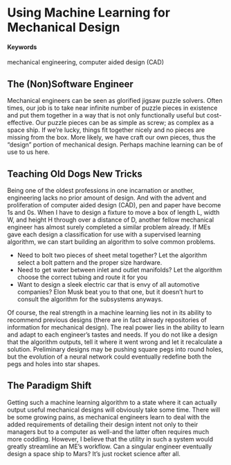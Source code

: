 # Using Machine Learning for Mechanical Design {#slug-one}

#### Keywords {-}

mechanical engineering, computer aided design (CAD)

## The (Non)Software Engineer

Mechanical engineers can be seen as glorified jigsaw puzzle solvers.  Often times, our job is to take near infinite number of puzzle pieces in existence and put them together in a way that is not only functionally useful but cost-effective.  Our puzzle pieces can be as simple as screw; as complex as a space ship.  If we're lucky, things fit together nicely and no pieces are missing from the box.  More likely, we have craft our own pieces, thus the "design" portion of mechanical design.  Perhaps machine learning can be of use to us here.

## Teaching Old Dogs New Tricks

Being one of the oldest professions in one incarnation or another, engineering lacks no prior amount of design.  And with the advent and proliferation of computer aided design (CAD), pen and paper have become 1s and 0s.  When I have to design a fixture to move a box of length L, width W, and height H through over a distance of D, another fellow mechanical engineer has almost surely completed a similar problem already.  If MEs gave each design a classification for use with a supervised learning algorithm, we can start building an algorithm to solve common problems.

* Need to bolt two pieces of sheet metal together?  Let the algorithm select a bolt pattern and the proper size hardware.
* Need to get water between inlet and outlet manifolds?  Let the algorithm choose the correct tubing and route it for you
* Want to design a sleek electric car that is envy of all automotive companies?  Elon Musk beat you to that one, but it doesn't hurt to consult the algorithm for the subsystems anyways.

Of course, the real strength in a machine learning lies not in its ability to recommend previous designs (there are in fact already repositories of information for mechanical design).  The real power lies in the ability to learn and adapt to each engineer's tastes and needs.  If you do not like a design that the algorithm outputs, tell it where it went wrong and let it recalculate a solution.  Preliminary designs may be pushing square pegs into round holes, but the evolution of a neural network could eventually redefine both the pegs and holes into star shapes.

## The Paradigm Shift

Getting such a machine learning algorithm to a state where it can actually output useful mechanical designs will obviously take some time.  There will be some growing pains, as mechanical engineers learn to deal with the added requirements of detailing their design intent not only to their managers but to a computer as well-and the latter often requires much more coddling.  However, I believe that the utility in such a system would greatly streamline an ME's workflow.  Can a singular engineer eventually design a space ship to Mars?  It's just rocket science after all.
